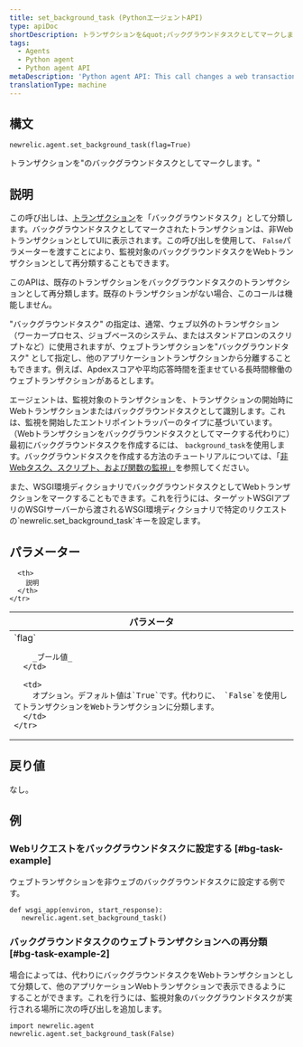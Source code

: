 ```yaml
---
title: set_background_task (PythonエージェントAPI)
type: apiDoc
shortDescription: トランザクションを&quot;バックグラウンドタスクとしてマークします。&quot;
tags:
  - Agents
  - Python agent
  - Python agent API
metaDescription: 'Python agent API: This call changes a web transaction to a non-web "background task".'
translationType: machine
---
```


## 構文

```
newrelic.agent.set_background_task(flag=True)
```

トランザクションを"のバックグラウンドタスクとしてマークします。"

## 説明

この呼び出しは、[トランザクション](/docs/accounts-partnerships/education/getting-started-new-relic/glossary#transaction)を「バックグラウンドタスク」として分類します。バックグラウンドタスクとしてマークされたトランザクションは、非WebトランザクションとしてUIに表示されます。この呼び出しを使用して、 `False`パラメーターを渡すことにより、監視対象のバックグラウンドタスクをWebトランザクションとして再分類することもできます。

このAPIは、既存のトランザクションをバックグラウンドタスクのトランザクションとして再分類します。既存のトランザクションがない場合、このコールは機能しません。

"バックグラウンドタスク" の指定は、通常、ウェブ以外のトランザクション（ワーカープロセス、ジョブベースのシステム、またはスタンドアロンのスクリプトなど）に使用されますが、ウェブトランザクションを"バックグラウンドタスク" として指定し、他のアプリケーショントランザクションから分離することもできます。例えば、Apdexスコアや平均応答時間を歪ませている長時間稼働のウェブトランザクションがあるとします。

エージェントは、監視対象のトランザクションを、トランザクションの開始時にWebトランザクションまたはバックグラウンドタスクとして識別します。これは、監視を開始したエントリポイントラッパーのタイプに基づいています。 （Webトランザクションをバックグラウンドタスクとしてマークする代わりに）最初にバックグラウンドタスクを作成するには、 `background_task`を使用します。バックグラウンドタスクを作成する方法のチュートリアルについては、「[非Webタスク、スクリプト、および関数の監視」](/docs/agents/python-agent/supported-features/python-background-tasks)を参照してください。

<Callout variant="tip">
  また、WSGI環境ディクショナリでバックグラウンドタスクとしてWebトランザクションをマークすることもできます。これを行うには、ターゲットWSGIアプリのWSGIサーバーから渡されるWSGI環境ディクショナリで特定のリクエストの`newrelic.set_background_task`キーを設定します。
</Callout>

## パラメーター

<table>
  <thead>
    <tr>
      <th width="25%">
        パラメータ
      </th>

      <th>
        説明
      </th>
    </tr>
  </thead>

  <tbody>
    <tr>
      <td>
        `flag`

        _ブール値_
      </td>

      <td>
        オプション。デフォルト値は`True`です。代わりに、 `False`を使用してトランザクションをWebトランザクションに分類します。
      </td>
    </tr>
  </tbody>
</table>

## 戻り値

なし。

## 例

### Webリクエストをバックグラウンドタスクに設定する [#bg-task-example]

ウェブトランザクションを非ウェブのバックグラウンドタスクに設定する例です。

```
def wsgi_app(environ, start_response):
   newrelic.agent.set_background_task()
```

### バックグラウンドタスクのウェブトランザクションへの再分類 [#bg-task-example-2]

場合によっては、代わりにバックグラウンドタスクをWebトランザクションとして分類して、他のアプリケーションWebトランザクションで表示できるようにすることができます。これを行うには、監視対象のバックグラウンドタスクが実行される場所に次の呼び出しを追加します。

```
import newrelic.agent
newrelic.agent.set_background_task(False)
```